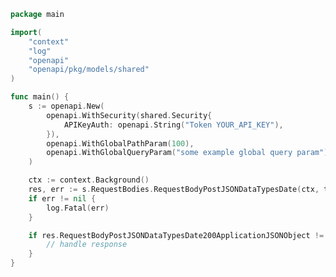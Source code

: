 ```go showLineNumbers copy filename="Request Body Post Json Data Types Date usage example"
package main

import(
	"context"
	"log"
	"openapi"
	"openapi/pkg/models/shared"
)

func main() {
    s := openapi.New(
        openapi.WithSecurity(shared.Security{
            APIKeyAuth: openapi.String("Token YOUR_API_KEY"),
        }),
        openapi.WithGlobalPathParam(100),
        openapi.WithGlobalQueryParam("some example global query param"),
    )

    ctx := context.Background()
    res, err := s.RequestBodies.RequestBodyPostJSONDataTypesDate(ctx, types.MustDateFromString("2022-01-29"))
    if err != nil {
        log.Fatal(err)
    }

    if res.RequestBodyPostJSONDataTypesDate200ApplicationJSONObject != nil {
        // handle response
    }
}
```
